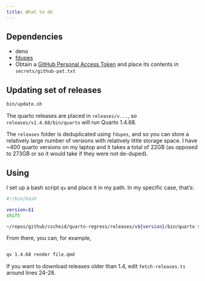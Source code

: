 ```yaml
---
title: What to do
---
```


## Dependencies

- deno
- [fdupes](https://github.com/adrianlopezroche/fdupes)
- Obtain a [GitHub Personal Access Token](https://docs.github.com/en/authentication/keeping-your-account-and-data-secure/creating-a-personal-access-token) and place its contents in `secrets/github-pat.txt`


## Updating set of releases

```sh
bin/update.sh
```

The quarto releases are placed in `releases/v...`, so `releases/v1.4.68/bin/quarto` will run Quarto 1.4.68.

The `releases` folder is deduplicated using `fdupes`, and so you can store a relatively large number of versions with relatively little storage space. 
I have ~400 quarto versions on my laptop and it takes a total of 22GB (as opposed to 273GB or so it would take if they were not de-duped).

## Using

I set up a bash script `qv` and place it in my path. In my specific case, that's:

```sh
#!/bin/bash

version=$1
shift

~/repos/github/cscheid/quarto-regress/releases/v${version}/bin/quarto $*
```

From there, you can, for example,

```sh

qv 1.4.68 render file.qmd
```

If you want to download releases older than 1.4, edit `fetch-releases.ts` around lines 24-28.


